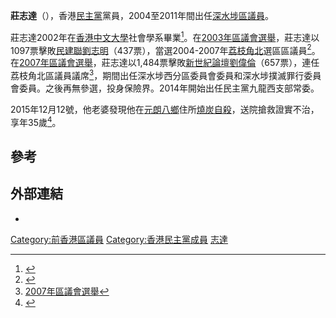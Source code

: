 '''莊志達'''（{{生死|||2015年|12月12號}}），香港[[民主黨_(香港)|民主黨]]黨員，2004至2011年間出任[[深水埗|深水埗]][[區議員|區議員]]。

莊志達2002年在[[香港中文大學|香港中文大學]]社會學系畢業<ref>{{cite web|url=http://www.alumni.cuhk.edu.hk/magazine/200803/pdf/CUAM_200803_16.pdf|title=中大校友擔任第三屆區議會（08-11）議員名單|publisher=}}</ref>。在[[2003年區議會選舉|2003年區議會選舉]]，莊志達以1097票擊敗[[民建聯|民建聯]][[劉志明|劉志明]]（437票），當選2004-2007年[[荔枝角北|荔枝角北]]選區區議員<ref>{{cite web|url=http://www.eac.gov.hk/pdf/distco/ch/2003dc_report/appendix4_c.pdf|title=2003年區議會選舉結果|publisher=}}</ref>。在[[2007年區議會選舉|2007年區議會選舉]]，莊志達以1,484票擊敗[[新世紀論壇|新世紀論壇]][[劉偉倫|劉偉倫]]（657票），連任荔枝角北區議員議席<ref>[http://www.eac.gov.hk/pdf/distco/ch/2007dc_report/2007dcereport_appendix5_c.pdf 2007年區議會選舉]</ref>，期間出任深水埗西分區委員會委員和深水埗撲滅罪行委員會委員。之後再無參選，投身保險界。2014年開始出任民主黨九龍西支部常委。

2015年12月12號，他老婆發現他在[[元朗|元朗]][[八鄉|八鄉]]住所[[燒炭自殺|燒炭自殺]]，送院搶救證實不治，享年35歲<ref>{{cite news|url=http://www.the-sun.on.cc/cnt/news/20151214/00407_012.html|title=民主黨前區議員莊志達情困燒炭亡|publisher=[[太陽報_(香港)|太陽報 (香港)]]|date=2015-12-14|access-date=2015-12-31|archive-date=2015-12-18|archive-url=https://web.archive.org/web/20151218063611/http://the-sun.on.cc/cnt/news/20151214/00407_012.html}}</ref>。

==參考==
{{Reflist}}

== 外部連結 ==
* {{引網|url=http://www.districtcouncils.gov.hk/archive/ssp_d/chinese/member_info.htm|title=深水埗區議會議員資料}}

[[Category:前香港區議員|Category:前香港區議員]]
[[Category:香港民主黨成員|Category:香港民主黨成員]]
[[Category:莊姓|志達]]

{{HK-poli-bio-stub}}